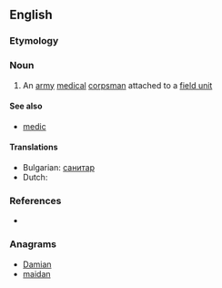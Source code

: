 ==English==

===Etymology===
{{compound|aid|man}}

===Noun===
{{en-noun|aidmen}}

# An [[army]] [[medical]] [[corpsman]] attached to a [[field unit]]

====See also====
* [[medic]]

====Translations====
* Bulgarian: [[санитар]]
* Dutch: {{t-|nl|hospik|m}}

===References===
* {{R:Websters}}

===Anagrams===
* [[Damian#English|Damian]]
* [[maidan#English|maidan]]